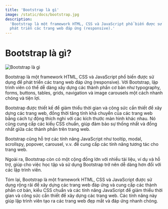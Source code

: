 ```yaml
---
title: 'Bootstrap là gì'
image: /static/docs/bootstrap.jpg
description:
  'Bootstrap là một framework HTML, CSS và JavaScript phổ biến được sử dụng để
  phát triển các trang web đáp ứng (responsive).'
---
```


# Bootstrap là gì?

![Bootstrap là gì](/static/docs/bootstrap.jpg)

Bootstrap là một framework HTML, CSS và JavaScript phổ biến được sử dụng để phát
triển các trang web đáp ứng (responsive). Với Bootstrap, lập trình viên có thể
dễ dàng xây dựng các thành phần cơ bản như typography, forms, buttons, tables,
grids, navigation và image carousels một cách nhanh chóng và tiện lợi.

Bootstrap được thiết kế để giảm thiểu thời gian và công sức cần thiết để xây
dựng các trang web, đồng thời tăng tính khả chuyển của các trang web bằng cách
tự động thích nghi với các kích thước màn hình khác nhau. Nó cũng cung cấp các
kiểu CSS chuẩn, giúp đảm bảo sự thống nhất và đồng nhất giữa các thành phần trên
trang web.

Bootstrap cũng hỗ trợ các tính năng JavaScript như tooltip, modal, scrollspy,
popover, carousel, v.v. để cung cấp các tính năng tương tác cho trang web.

Ngoài ra, Bootstrap còn có một cộng đồng lớn với nhiều tài liệu, ví dụ và hỗ
trợ, giúp cho việc học tập và sử dụng Bootstrap trở nên dễ dàng hơn đối với các
lập trình viên.

Tóm lại, Bootstrap là một framework HTML, CSS và JavaScript được sử dụng rộng
rãi để xây dựng các trang web đáp ứng và cung cấp các thành phần cơ bản, kiểu
CSS chuẩn và các tính năng JavaScript để giảm thiểu thời gian và công sức cần
thiết để xây dựng các trang web. Các tính năng này giúp lập trình viên tạo ra
các trang web đẹp mắt và đáp ứng nhanh chóng.
